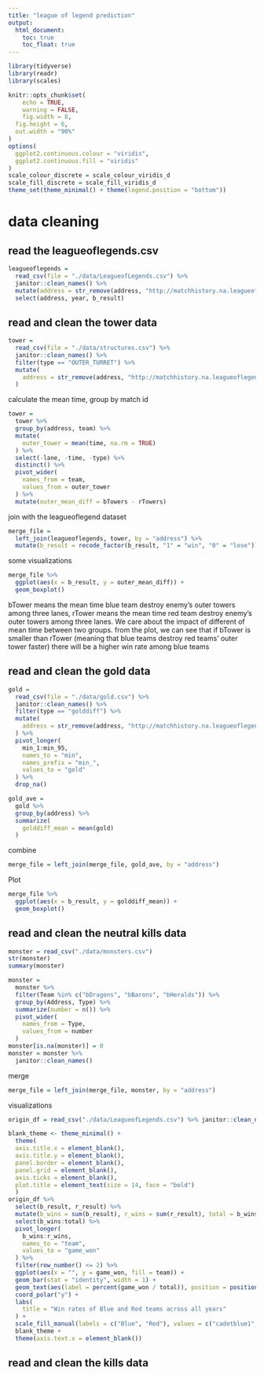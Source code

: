 ```yaml
---
title: "league of legend prediction"
output: 
  html_document:
    toc: true
    toc_float: true
---
```


```r
library(tidyverse)
library(readr)
library(scales)

knitr::opts_chunk$set(
	echo = TRUE,
	warning = FALSE,
	fig.width = 8, 
  fig.height = 6,
  out.width = "90%"
)
options(
  ggplot2.continuous.colour = "viridis",
  ggplot2.continuous.fill = "viridis"
)
scale_colour_discrete = scale_colour_viridis_d
scale_fill_discrete = scale_fill_viridis_d
theme_set(theme_minimal() + theme(legend.position = "bottom"))
```

# data cleaning


## read the leagueoflegends.csv

```r
leagueoflegends = 
  read_csv(file = "./data/LeagueofLegends.csv") %>% 
  janitor::clean_names() %>% 
  mutate(address = str_remove(address, "http://matchhistory.na.leagueoflegends.com/en/#match-details/TRLH1/")) %>% 
  select(address, year, b_result)
```


## read and clean the tower data

```r
tower = 
  read_csv(file = "./data/structures.csv") %>% 
  janitor::clean_names() %>% 
  filter(type == "OUTER_TURRET") %>% 
  mutate(
    address = str_remove(address, "http://matchhistory.na.leagueoflegends.com/en/#match-details/TRLH1/")
  )
```

calculate the mean time, group by match id

```r
tower = 
  tower %>% 
  group_by(address, team) %>% 
  mutate(
    outer_tower = mean(time, na.rm = TRUE)
  ) %>% 
  select(-lane, -time, -type) %>%
  distinct() %>% 
  pivot_wider(
    names_from = team,
    values_from = outer_tower
  ) %>% 
  mutate(outer_mean_diff = bTowers - rTowers)
```

join with the leagueoflegend dataset

```r
merge_file = 
  left_join(leagueoflegends, tower, by = "address") %>% 
  mutate(b_result = recode_factor(b_result, "1" = "win", "0" = "lose"))
```

some visualizations

```r
merge_file %>% 
  ggplot(aes(x = b_result, y = outer_mean_diff)) + 
  geom_boxplot()
```

bTower means the mean time blue team destroy enemy's outer towers among three lanes, rTower means the mean time red team destroy enemy's outer towers among three lanes. We care about the impact of different of mean time between two groups. from the plot, we can see that if bTower is smaller than rTower (meaning that blue teams destroy red teams' outer tower faster) there will be a higher win rate among blue teams


## read and clean the gold data

```r
gold = 
  read_csv(file = "./data/gold.csv") %>% 
  janitor::clean_names() %>% 
  filter(type == "golddiff") %>% 
  mutate(
    address = str_remove(address, "http://matchhistory.na.leagueoflegends.com/en/#match-details/TRLH1/")
  ) %>% 
  pivot_longer(
    min_1:min_95,
    names_to = "min", 
    names_prefix = "min_",
    values_to = "gold"
  ) %>% 
  drop_na()

gold_ave =
  gold %>% 
  group_by(address) %>% 
  summarize(
    golddiff_mean = mean(gold)
  )
```

combine

```r
merge_file = left_join(merge_file, gold_ave, by = "address")
```

Plot

```r
merge_file %>% 
  ggplot(aes(x = b_result, y = golddiff_mean)) + 
  geom_boxplot()
```


## read and clean the neutral kills data

```r
monster = read_csv("./data/monsters.csv")
str(monster)
summary(monster)

monster = 
  monster %>% 
  filter(Team %in% c("bDragons", "bBarons", "bHeralds")) %>% 
  group_by(Address, Type) %>% 
  summarize(number = n()) %>% 
  pivot_wider(
    names_from = Type,
    values_from = number
  ) 
monster[is.na(monster)] = 0
monster = monster %>% 
  janitor::clean_names()
```

merge

```r
merge_file = left_join(merge_file, monster, by = "address")
```

visualizations

```r
origin_df = read_csv("./data/LeagueofLegends.csv") %>% janitor::clean_names()

blank_theme <- theme_minimal() +
  theme(
  axis.title.x = element_blank(),
  axis.title.y = element_blank(),
  panel.border = element_blank(),
  panel.grid = element_blank(),
  axis.ticks = element_blank(),
  plot.title = element_text(size = 14, face = "bold")
  )
origin_df %>% 
  select(b_result, r_result) %>% 
  mutate(b_wins = sum(b_result), r_wins = sum(r_result), total = b_wins + r_wins) %>% 
  select(b_wins:total) %>%
  pivot_longer(
    b_wins:r_wins,
    names_to = "team",
    values_to = "game_won"
  ) %>% 
  filter(row_number() <= 2) %>% 
  ggplot(aes(x = "", y = game_won, fill = team)) +
  geom_bar(stat = "identity", width = 1) +
  geom_text(aes(label = percent(game_won / total)), position = position_stack(vjust = 0.5)) +
  coord_polar("y") +
  labs(  
    title = "Win rates of Blue and Red teams across all years"
  ) +
  scale_fill_manual(labels = c("Blue", "Red"), values = c("cadetblue1", "coral1")) + 
  blank_theme +
  theme(axis.text.x = element_blank())
```


## read and clean the kills data

```r

```




